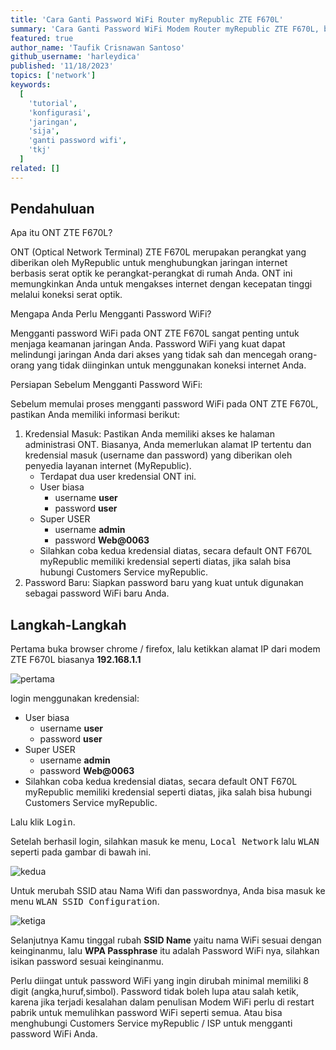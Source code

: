 ```yaml
---
title: 'Cara Ganti Password WiFi Router myRepublic ZTE F670L'
summary: 'Cara Ganti Password WiFi Modem Router myRepublic ZTE F670L, bagaimana caranya? simak tutorial ini sampai selesai😉 '
featured: true
author_name: 'Taufik Crisnawan Santoso'
github_username: 'harleydica'
published: '11/18/2023'
topics: ['network']
keywords:
  [
    'tutorial',
    'konfigurasi',
    'jaringan',
    'sija',
    'ganti password wifi',
    'tkj'
  ]
related: []
---
```


## Pendahuluan

Apa itu ONT ZTE F670L?

ONT (Optical Network Terminal) ZTE F670L merupakan perangkat yang diberikan oleh MyRepublic untuk menghubungkan jaringan internet berbasis serat optik ke perangkat-perangkat di rumah Anda. ONT ini memungkinkan Anda untuk mengakses internet dengan kecepatan tinggi melalui koneksi serat optik.

Mengapa Anda Perlu Mengganti Password WiFi?

Mengganti password WiFi pada ONT ZTE F670L sangat penting untuk menjaga keamanan jaringan Anda. Password WiFi yang kuat dapat melindungi jaringan Anda dari akses yang tidak sah dan mencegah orang-orang yang tidak diinginkan untuk menggunakan koneksi internet Anda.

Persiapan Sebelum Mengganti Password WiFi:

Sebelum memulai proses mengganti password WiFi pada ONT ZTE F670L, pastikan Anda memiliki informasi berikut:

1. Kredensial Masuk: Pastikan Anda memiliki akses ke halaman administrasi ONT. Biasanya, Anda memerlukan alamat IP tertentu dan kredensial masuk (username dan password) yang diberikan oleh penyedia layanan internet (MyRepublic).
    - Terdapat dua user kredensial ONT ini. 
    - User biasa 
      - username **user**
      - password **user**
    - Super USER
      - username **admin**
      - password **Web@0063**
    - Silahkan coba kedua kredensial diatas, secara default ONT F670L myRepublic memiliki kredensial seperti diatas, jika salah bisa hubungi Customers Service myRepublic.
2. Password Baru: Siapkan password baru yang kuat untuk digunakan sebagai password WiFi baru Anda.

## Langkah-Langkah

Pertama buka browser chrome / firefox, lalu ketikkan alamat IP dari modem ZTE F670L biasanya **192.168.1.1**

![pertama](https://ik.imagekit.io/taufik/blog/ganti-password-zte-f670l/pertama.png 'pertama')

login menggunakan kredensial: 
- User biasa 
  - username **user**
  - password **user**
- Super USER
  - username **admin**
  - password **Web@0063**
- Silahkan coba kedua kredensial diatas, secara default ONT F670L myRepublic memiliki kredensial seperti diatas, jika salah bisa hubungi Customers Service myRepublic.

Lalu klik <Kbd>Login</Kbd>.

Setelah berhasil login, silahkan masuk ke menu, <Kbd>Local Network</Kbd> lalu <Kbd>WLAN</Kbd> seperti pada gambar di bawah ini. 

![kedua](https://ik.imagekit.io/taufik/blog/ganti-password-zte-f670l/kedua.png 'kedua')

Untuk merubah SSID atau Nama Wifi dan passwordnya, Anda bisa masuk ke menu <Kbd>WLAN SSID Configuration</Kbd>.

![ketiga](https://ik.imagekit.io/taufik/blog/ganti-password-zte-f670l/ketiga.png 'ketiga')

Selanjutnya Kamu tinggal rubah **SSID Name** yaitu nama WiFi sesuai dengan keinginanmu, lalu **WPA Passphrase** itu adalah Password WiFi nya, silahkan isikan password sesuai keinginanmu.

<Callout type='warning'>
Perlu diingat untuk password WiFi yang ingin dirubah minimal memiliki 8 digit (angka,huruf,simbol). Password tidak boleh lupa atau salah ketik, karena jika terjadi kesalahan dalam penulisan Modem WiFi perlu di restart pabrik untuk memulihkan password WiFi seperti semua. Atau bisa menghubungi Customers Service myRepublic / ISP untuk mengganti password WiFi Anda.
</Callout>

